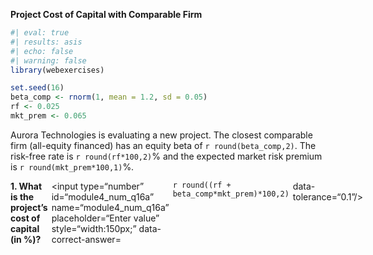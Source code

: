 **Project Cost of Capital with Comparable Firm**

```r
#| eval: true
#| results: asis
#| echo: false
#| warning: false
library(webexercises)

set.seed(16)
beta_comp <- rnorm(1, mean = 1.2, sd = 0.05)
rf <- 0.025
mkt_prem <- 0.065
```

Aurora Technologies is evaluating a new project. The closest comparable firm (all-equity financed) has an equity beta of `r round(beta_comp,2)`.
The risk-free rate is `r round(rf*100,2)`% and the expected market risk premium is `r round(mkt_prem*100,1)`%.

::: {.question-block}

<form onsubmit="event.preventDefault();" style="display:flex;flex-direction:row;gap:6px;"> <label for="module4_num_q16a"><strong>1. What is the project’s cost of capital (in %)?</strong></label> <input type="number" id="module4_num_q16a" name="module4_num_q16a" placeholder="Enter value" style="width:150px;" data-correct-answer=`r round((rf + beta_comp*mkt_prem)*100,2)` data-tolerance="0.1"/> </form> <div id="feedback-module4_num_q16a" class="feedback" style="display:none;"> ✅ Cost of capital = r<sub>f</sub> + β × (Market premium) = **`r round((rf + beta_comp*mkt_prem)*100,2)`**%. </div>

:::